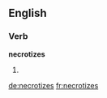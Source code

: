 ==English==

===Verb===
'''necrotizes'''

# {{third-person singular of|[[necrotize]]}}

[[de:necrotizes]]
[[fr:necrotizes]]
